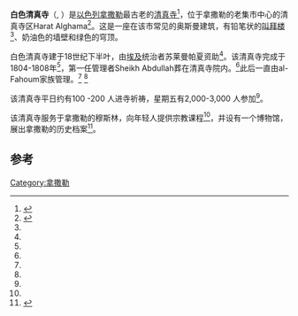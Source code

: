 {{Infobox religious building
|image=White mosque.jpg
|building_name=白色清真寺
|location={{flagicon|Israel}} [[以色列|以色列]][[拿撒勒|拿撒勒]]
|religious_affiliation=[[伊斯兰教|伊斯兰教]]
|architecture_type=[[清真寺|清真寺]]
|architecture_style=奥斯曼
|year_completed=1804-1808
|minaret_quantity=1
}}
'''白色清真寺'''（{{lang-ar|<big>المسجد الأبيض</big>}}, {{lang-he|המסגד הלבן בנצרת}}）是[[以色列|以色列]][[拿撒勒|拿撒勒]]最古老的[[清真寺|清真寺]]<ref name=Emmett>{{cite book|title=''Beyond the Basilica: Christians and Muslims in Nazareth''|url=https://archive.org/details/beyondbasilicach0000emme|author=Chad F. Emmett|publisher=[[芝加哥大学出版社|芝加哥大学出版社]]|date=1995|isbn=0-226-20711-0|page=[https://archive.org/details/beyondbasilicach0000emme/page/136 136]–138}}</ref>，位于拿撒勒的老集市中心的清真寺区Harat Alghama<ref name=Nazareth>{{cite web|title=Nazareth: The Mosque Quarter|publisher=Discover Israel|accessdate=2007-12-01|url=http://www.ddtravel-acc.com/nazareth.htm|archive-date=2016-03-03|archive-url=https://web.archive.org/web/20160303213617/http://www.ddtravel-acc.com/nazareth.htm|dead-url=yes}}</ref>。这是一座在该市常见的奥斯曼建筑，有铅笔状的[[叫拜楼|叫拜楼]]<ref name=Nazareth/>、奶油色的墙壁和绿色的穹顶。 

白色清真寺建于18世纪下半叶，由[[埃及|埃及]]统治者苏莱曼帕夏资助<ref name=Emmett/>。该清真寺完成于1804-1808年<ref name=Emmett/>，第一任管理者Sheikh Abdullah葬在清真寺院内。<ref name=Nazareth/>此后一直由al-Fahoum家族管理。<ref name=Nazareth/> <ref name=Emmett/>

该清真寺平日约有100 -200 人进寺祈祷，星期五有2,000-3,000 人参加<ref name=Emmett/>。

该清真寺服务于拿撒勒的穆斯林，向年轻人提供宗教课程<ref name=Emmett/>，并设有一个博物馆，展出拿撒勒的历史档案<ref name=Galilee>{{cite web|title=Galilee:Nazareth |publisher=ThinkIsrael.com |accessdate=2007-12-01 |url=http://www.goisrael.com/NR/exeres/39B6F59F-DDA1-4568-8669-F2944873B785.htm |archiveurl=https://web.archive.org/web/20071125203400/http://www.goisrael.com/NR/exeres/39B6F59F-DDA1-4568-8669-F2944873B785.htm |archivedate=2007-11-25 |deadurl=yes }}</ref>。

==参考==
{{reflist}}
{{coord|32|42|12.33|N|35|17|53.65|E|display=title}}
[[Category:拿撒勒|Category:拿撒勒]]